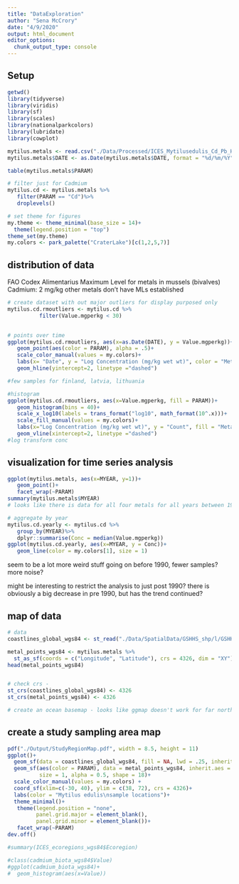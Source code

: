 ```yaml
---
title: "DataExploration"
author: "Sena McCrory"
date: "4/9/2020"
output: html_document
editor_options: 
  chunk_output_type: console
---
```


## Setup
```r
getwd()
library(tidyverse)
library(viridis)
library(sf)
library(scales)
library(nationalparkcolors)
library(lubridate)
library(cowplot)

mytilus.metals <- read.csv("./Data/Processed/ICES_Mytilusedulis_Cd_Pb_Hg_Cu.csv")
mytilus.metals$DATE <- as.Date(mytilus.metals$DATE, format = "%d/%m/%Y")

table(mytilus.metals$PARAM)

# filter just for Cadmium
mytilus.cd <- mytilus.metals %>%
   filter(PARAM == "Cd")%>%
   droplevels()

# set theme for figures
my.theme <- theme_minimal(base_size = 14)+
  theme(legend.position = "top")
theme_set(my.theme)
my.colors <- park_palette("CraterLake")[c(1,2,5,7)]

```

## distribution of data

FAO Codex Alimentarius Maximum Level for metals in mussels (bivalves)
Cadmium: 2 mg/kg
other metals don't have MLs established

```r

# create dataset with out major outliers for display purposed only
mytilus.cd.rmoutliers <- mytilus.cd %>%
          filter(Value.mgperkg < 30)
   

# points over time
ggplot(mytilus.cd.rmoutliers, aes(x=as.Date(DATE), y = Value.mgperkg))+
   geom_point(aes(color = PARAM), alpha = .5)+
   scale_color_manual(values = my.colors)+
   labs(x= "Date", y = "Log Concentration (mg/kg wet wt)", color = "Metal")+
   geom_hline(yintercept=2, linetype ="dashed")

#few samples for finland, latvia, lithuania

#histogram
ggplot(mytilus.cd.rmoutliers, aes(x=Value.mgperkg, fill = PARAM))+
   geom_histogram(bins = 40)+
   scale_x_log10(labels = trans_format("log10", math_format(10^.x)))+
   scale_fill_manual(values = my.colors)+
   labs(x="Log Concentration (mg/kg wet wt)", y = "Count", fill = "Metal")+
   geom_vline(xintercept=2, linetype ="dashed")
#log transform conc
```

## visualization for time series analysis
```r
ggplot(mytilus.metals, aes(x=MYEAR, y=1))+
   geom_point()+
   facet_wrap(~PARAM)
summary(mytilus.metals$MYEAR)
# looks like there is data for all four metals for all years between 1979 and 2018

# aggregate by year
mytilus.cd.yearly <- mytilus.cd %>%
   group_by(MYEAR)%>%
   dplyr::summarise(Conc = median(Value.mgperkg))
ggplot(mytilus.cd.yearly, aes(x=MYEAR, y = Conc))+
   geom_line(color = my.colors[1], size = 1)

```
seem to be a lot more weird stuff going on before 1990, 
fewer samples? more noise?

might be interesting to restrict the analysis to just post 1990? there is obviously a big decrease in pre 1990, but has the trend continued?

## map of data
```r
# data
coastlines_global_wgs84 <- st_read("./Data/SpatialData/GSHHS_shp/l/GSHHS_l_L1.shp")

metal_points_wgs84 <- mytilus.metals %>%
  st_as_sf(coords = c("Longitude", "Latitude"), crs = 4326, dim = "XY")
head(metal_points_wgs84)


# check crs - 
st_crs(coastlines_global_wgs84) <- 4326
st_crs(metal_points_wgs84) <- 4326

# create an ocean basemap - looks like ggmap doesn't work for far north coords, cannot reproject :( booooo

```


## create a study sampling area map

```r

pdf("./Output/StudyRegionMap.pdf", width = 8.5, height = 11)
ggplot()+
  geom_sf(data = coastlines_global_wgs84, fill = NA, lwd = .25, inherit.aes = FALSE)+
  geom_sf(aes(color = PARAM), data = metal_points_wgs84, inherit.aes = F,
          size = 1, alpha = 0.5, shape = 18)+ 
  scale_color_manual(values = my.colors) + 
  coord_sf(xlim=c(-30, 40), ylim = c(38, 72), crs = 4326)+
  labs(color = "Mytilus edulis\nsample locations")+
  theme_minimal()+
   theme(legend.position = "none", 
         panel.grid.major = element_blank(), 
         panel.grid.minor = element_blank())+
   facet_wrap(~PARAM)
dev.off()

#summary(ICES_ecoregions_wgs84$Ecoregion)

#class(cadmium_biota_wgs84$Value)
#ggplot(cadmium_biota_wgs84)+
#  geom_histogram(aes(x=Value))

```


